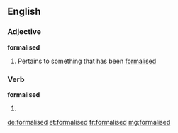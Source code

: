 ==English==

===Adjective===
'''formalised'''

#Pertains to something that has been [[formalised]]

===Verb===
'''formalised'''

# {{past of|formalise}}

[[de:formalised]]
[[et:formalised]]
[[fr:formalised]]
[[mg:formalised]]